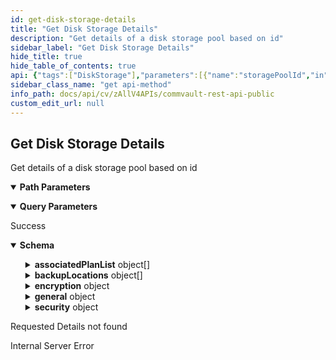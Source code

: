 ```yaml
---
id: get-disk-storage-details
title: "Get Disk Storage Details"
description: "Get details of a disk storage pool based on id"
sidebar_label: "Get Disk Storage Details"
hide_title: true
hide_table_of_contents: true
api: {"tags":["DiskStorage"],"parameters":[{"name":"storagePoolId","in":"path","description":"Id of the disk storage pool whose details have to be fetched","required":true,"schema":{"type":"integer","format":"int32"}},{"schema":{"type":"boolean"},"in":"query","name":"showInheritedAssociation","description":"Show inherited security association"}],"responses":{"200":{"description":"Success","content":{"application/json":{"schema":{"properties":{"associatedPlanList":{"description":"Provides the list of plans associated with the storage pool.","items":{"properties":{"id":{"format":"int32","type":"integer","x-terraform-omitempty":true,"x-terraform-set-key":true},"name":{"nullable":true,"type":"string"}},"type":"object"},"type":"array"},"backupLocations":{"description":"Gives backup location/mount path details for the storage pool.","items":{"properties":{"id":{"format":"int32","type":"integer","x-terraform-omitempty":true},"name":{"type":"string"},"status":{"type":"string"}},"type":"object"},"type":"array"},"encryption":{"description":"Different ways in which data can be encrypted.","properties":{"cipher":{"description":"The different types of encryption keys that can be used for encrypting the data. The values are case sensitive","enum":["BlowFish","AES","DES3","GOST","Serpent","Twofish"],"format":"","type":"string"},"encrypt":{"type":"boolean"},"keyLength":{"description":"Different keylengths are present for different kinds of ciphers. Blowfish,Twofish,AES and Serpent all accept both 128 and 256. DES3 accepts only 192. GOST accepts only 256. ","format":"int32","type":"integer"},"keyProvider":{"properties":{"id":{"format":"int32","type":"integer","x-terraform-omitempty":true,"x-terraform-set-key":true},"name":{"nullable":true,"type":"string"}},"type":"object"}},"type":"object"},"general":{"properties":{"capacity":{"description":"specifies the capacity of the storage pool","format":"int32","type":"integer"},"dedupeSavingsPercent":{"description":"specifies the savings that occurred due to deduplication. Only available for dedupe storage pools.","format":"int32","type":"integer"},"freeSpace":{"description":"specifies the available space on the storage pool","format":"int32","type":"integer"},"sizeOnDisk":{"description":"Size on disk refers to the actual amount of space being taken by the storage pool on the disk.","format":"int32","type":"integer"}},"type":"object"},"id":{"description":"Id of the Disk Storage Pool","format":"int32","type":"integer"},"name":{"description":"Name of the Disk Storage Pool","type":"string"},"security":{"description":"A list of users or user groups each having a specific set of roles that determine the kind of operations they can perform on the entity.","properties":{"externalUserGroup":{"description":"External User Group Entity","properties":{"id":{"description":"User Group Id","format":"int32","type":"integer"},"name":{"description":"External Group Name","type":"string"},"providerId":{"description":"Provider id","format":"int32","type":"integer"},"providerName":{"description":"Provider Name","type":"string"}},"type":"object"},"isCreatorAssociation":{"type":"boolean"},"permissionList":{"items":{"description":"List of permissions associated with the entity. Either categoryId and categoryName or permissionId and permissionName will be returned. If categoryId or categoryName is returned, all the corresponding permissions in the category are associated with the entity.","properties":{"categoryId":{"format":"int32","type":"integer"},"categoryName":{"type":"string"},"exclude":{"description":"Flag to specify if this is included permission or excluded permission.","type":"boolean"},"permissionId":{"format":"int32","type":"integer"},"permissionName":{"type":"string"},"type":{"description":"Returns the type of association.","enum":["ALL_CATEGORIES","CATEGORY_ENTITY","PERMISSION_ENTITY"],"type":"string"}},"type":"object"},"type":"array"},"role":{"properties":{"id":{"format":"int32","type":"integer","x-terraform-omitempty":true,"x-terraform-set-key":true},"name":{"nullable":true,"type":"string"}},"type":"object"},"user":{"properties":{"id":{"format":"int32","type":"integer","x-terraform-omitempty":true,"x-terraform-set-key":true},"name":{"nullable":true,"type":"string"}},"type":"object"},"userGroup":{"properties":{"id":{"format":"int32","type":"integer","x-terraform-omitempty":true,"x-terraform-set-key":true},"name":{"nullable":true,"type":"string"}},"type":"object"}},"type":"object"}},"type":"object"}}}},"404":{"description":"Requested Details not found"},"500":{"description":"Internal Server Error"}},"operationId":"GetDiskStorageDetails","description":"Get details of a disk storage pool based on id","method":"get","path":"/V4/Storage/Disk/{storagePoolId}","servers":[{"url":"http://{hostname}/webconsole/api","variables":{"hostname":{"default":"localhost","description":"Webconsole"}}}],"securitySchemes":{"token":{"in":"header","name":"Authtoken","type":"apiKey"}},"info":{"version":"1.0.0","contact":{},"description":"## Welcome\n\nWelcome to Commvault's Rest APIs. You can explore our APIs in [Postman](https://getpostman.com) using the predefined requests we created\n\nThe current version of this documentation is **Commvault Platform Release 2022E**.\n\nYou can access LTS documentation here:\n\n[Feature Release 11.20](https://documenter.getpostman.com/view/2046098/UVR7KoPJ)\n\n[Feature Release 11.24](https://documenter.getpostman.com/view/2046098/UVR7KoPL)\n\nFor more V2 and Latest APIs, please visit your API Explorer page.  \n[*More Details*](http://documentation.commvault.com/commvault/v11/article?p=107350_1.htm)\n\n## Setup\n\nTo get started, [create an environment in Postman](https://www.getpostman.com/docs/environments), select that environment, and set your environment variables by entering necessary values in the `0 - Setup/Environment Setup` pre-request script ([documentation on pre-request scripts](http://www.getpostman.com/docs/pre_request_scripts)). Also, Some of our calls might have dependencies. `GET`/`PUT`/`DELETE` may only work after an item is created with a `POST`.\n\nThe same set of APIs can be used for both XML and JSON. If you want to get equivalent JSON for the XML, use our [API](https://api.commvault.com/#fe2fa795-dd7c-4416-857d-75704b52be8c) for conversion.\n\n**Note:** Swagger Documentation for V2/Latest APIs are present in the following URL:  \n`{ServerURL}/sandbox/apiexplorer`\n\n[*More Details*](http://documentation.commvault.com/commvault/v11/article?p=45551.htm)","title":"Commvault Rest API - Public"},"postman":{"name":"Get Disk Storage Details","description":{"content":"Get details of a disk storage pool based on id","type":"text/plain"},"url":{"path":["V4","Storage","Disk",":storagePoolId"],"host":["{{baseUrl}}"],"query":[{"disabled":false,"description":{"content":"Show inherited security association","type":"text/plain"},"key":"showInheritedAssociation","value":""}],"variable":[{"disabled":false,"description":{"content":"(Required) Id of the disk storage pool whose details have to be fetched","type":"text/plain"},"type":"any","value":"","key":"storagePoolId"}]},"header":[{"key":"Accept","value":"application/json"}],"method":"GET"}}
sidebar_class_name: "get api-method"
info_path: docs/api/cv/zAllV4APIs/commvault-rest-api-public
custom_edit_url: null
---
```



## Get Disk Storage Details



Get details of a disk storage pool based on id

<details style={{"marginBottom":"1rem"}} data-collapsed={false} open={true}><summary style={{}}><strong>Path Parameters</strong></summary><div><ul><ParamsItem className={"paramsItem"} param={{"name":"storagePoolId","in":"path","description":"Id of the disk storage pool whose details have to be fetched","required":true,"schema":{"type":"integer","format":"int32"}}}></ParamsItem></ul></div></details><details style={{"marginBottom":"1rem"}} data-collapsed={false} open={true}><summary style={{}}><strong>Query Parameters</strong></summary><div><ul><ParamsItem className={"paramsItem"} param={{"schema":{"type":"boolean"},"in":"query","name":"showInheritedAssociation","description":"Show inherited security association"}}></ParamsItem></ul></div></details><div><ApiTabs><TabItem label={"200"} value={"200"}><div>

Success

</div><div><MimeTabs schemaType={"response"}><TabItem label={"application/json"} value={"application/json"}><SchemaTabs><TabItem label={"Schema"} value={"Schema"}><details style={{}} data-collapsed={false} open={true}><summary style={{"textAlign":"left"}}><strong>Schema</strong></summary><div style={{"textAlign":"left","marginLeft":"1rem"}}></div><ul style={{"marginLeft":"1rem"}}><SchemaItem collapsible={true} className={"schemaItem"}><details style={{}}><summary style={{}}><strong>associatedPlanList</strong><span style={{"opacity":"0.6"}}> object[]</span></summary><div style={{"marginLeft":"1rem"}}><div style={{"marginTop":".5rem","marginBottom":".5rem"}}>

Provides the list of plans associated with the storage pool.

</div><SchemaItem collapsible={false} name={"id"} required={false} deprecated={undefined} schemaDescription={undefined} schemaName={"int32"} qualifierMessage={undefined} defaultValue={undefined}></SchemaItem><SchemaItem collapsible={false} name={"name"} required={false} deprecated={undefined} schemaDescription={undefined} schemaName={"string"} qualifierMessage={undefined} defaultValue={undefined}></SchemaItem></div></details></SchemaItem><SchemaItem collapsible={true} className={"schemaItem"}><details style={{}}><summary style={{}}><strong>backupLocations</strong><span style={{"opacity":"0.6"}}> object[]</span></summary><div style={{"marginLeft":"1rem"}}><div style={{"marginTop":".5rem","marginBottom":".5rem"}}>

Gives backup location/mount path details for the storage pool.

</div><SchemaItem collapsible={false} name={"id"} required={false} deprecated={undefined} schemaDescription={undefined} schemaName={"int32"} qualifierMessage={undefined} defaultValue={undefined}></SchemaItem><SchemaItem collapsible={false} name={"name"} required={false} deprecated={undefined} schemaDescription={undefined} schemaName={"string"} qualifierMessage={undefined} defaultValue={undefined}></SchemaItem><SchemaItem collapsible={false} name={"status"} required={false} deprecated={undefined} schemaDescription={undefined} schemaName={"string"} qualifierMessage={undefined} defaultValue={undefined}></SchemaItem></div></details></SchemaItem><SchemaItem collapsible={true} className={"schemaItem"}><details style={{}}><summary style={{}}><strong>encryption</strong><span style={{"opacity":"0.6"}}> object</span></summary><div style={{"marginLeft":"1rem"}}><div style={{"marginTop":".5rem","marginBottom":".5rem"}}>

Different ways in which data can be encrypted.

</div><SchemaItem collapsible={false} name={"cipher"} required={false} deprecated={undefined} schemaDescription={"The different types of encryption keys that can be used for encrypting the data. The values are case sensitive"} schemaName={"string"} qualifierMessage={"**Possible values:** [`BlowFish`, `AES`, `DES3`, `GOST`, `Serpent`, `Twofish`]"} defaultValue={undefined}></SchemaItem><SchemaItem collapsible={false} name={"encrypt"} required={false} deprecated={undefined} schemaDescription={undefined} schemaName={"boolean"} qualifierMessage={undefined} defaultValue={undefined}></SchemaItem><SchemaItem collapsible={false} name={"keyLength"} required={false} deprecated={undefined} schemaDescription={"Different keylengths are present for different kinds of ciphers. Blowfish,Twofish,AES and Serpent all accept both 128 and 256. DES3 accepts only 192. GOST accepts only 256. "} schemaName={"int32"} qualifierMessage={undefined} defaultValue={undefined}></SchemaItem><SchemaItem collapsible={true} className={"schemaItem"}><details style={{}}><summary style={{}}><strong>keyProvider</strong><span style={{"opacity":"0.6"}}> object</span></summary><div style={{"marginLeft":"1rem"}}><SchemaItem collapsible={false} name={"id"} required={false} deprecated={undefined} schemaDescription={undefined} schemaName={"int32"} qualifierMessage={undefined} defaultValue={undefined}></SchemaItem><SchemaItem collapsible={false} name={"name"} required={false} deprecated={undefined} schemaDescription={undefined} schemaName={"string"} qualifierMessage={undefined} defaultValue={undefined}></SchemaItem></div></details></SchemaItem></div></details></SchemaItem><SchemaItem collapsible={true} className={"schemaItem"}><details style={{}}><summary style={{}}><strong>general</strong><span style={{"opacity":"0.6"}}> object</span></summary><div style={{"marginLeft":"1rem"}}><SchemaItem collapsible={false} name={"capacity"} required={false} deprecated={undefined} schemaDescription={"specifies the capacity of the storage pool"} schemaName={"int32"} qualifierMessage={undefined} defaultValue={undefined}></SchemaItem><SchemaItem collapsible={false} name={"dedupeSavingsPercent"} required={false} deprecated={undefined} schemaDescription={"specifies the savings that occurred due to deduplication. Only available for dedupe storage pools."} schemaName={"int32"} qualifierMessage={undefined} defaultValue={undefined}></SchemaItem><SchemaItem collapsible={false} name={"freeSpace"} required={false} deprecated={undefined} schemaDescription={"specifies the available space on the storage pool"} schemaName={"int32"} qualifierMessage={undefined} defaultValue={undefined}></SchemaItem><SchemaItem collapsible={false} name={"sizeOnDisk"} required={false} deprecated={undefined} schemaDescription={"Size on disk refers to the actual amount of space being taken by the storage pool on the disk."} schemaName={"int32"} qualifierMessage={undefined} defaultValue={undefined}></SchemaItem></div></details></SchemaItem><SchemaItem collapsible={false} name={"id"} required={false} deprecated={undefined} schemaDescription={"Id of the Disk Storage Pool"} schemaName={"int32"} qualifierMessage={undefined} defaultValue={undefined}></SchemaItem><SchemaItem collapsible={false} name={"name"} required={false} deprecated={undefined} schemaDescription={"Name of the Disk Storage Pool"} schemaName={"string"} qualifierMessage={undefined} defaultValue={undefined}></SchemaItem><SchemaItem collapsible={true} className={"schemaItem"}><details style={{}}><summary style={{}}><strong>security</strong><span style={{"opacity":"0.6"}}> object</span></summary><div style={{"marginLeft":"1rem"}}><div style={{"marginTop":".5rem","marginBottom":".5rem"}}>

A list of users or user groups each having a specific set of roles that determine the kind of operations they can perform on the entity.

</div><SchemaItem collapsible={true} className={"schemaItem"}><details style={{}}><summary style={{}}><strong>externalUserGroup</strong><span style={{"opacity":"0.6"}}> object</span></summary><div style={{"marginLeft":"1rem"}}><div style={{"marginTop":".5rem","marginBottom":".5rem"}}>

External User Group Entity

</div><SchemaItem collapsible={false} name={"id"} required={false} deprecated={undefined} schemaDescription={"User Group Id"} schemaName={"int32"} qualifierMessage={undefined} defaultValue={undefined}></SchemaItem><SchemaItem collapsible={false} name={"name"} required={false} deprecated={undefined} schemaDescription={"External Group Name"} schemaName={"string"} qualifierMessage={undefined} defaultValue={undefined}></SchemaItem><SchemaItem collapsible={false} name={"providerId"} required={false} deprecated={undefined} schemaDescription={"Provider id"} schemaName={"int32"} qualifierMessage={undefined} defaultValue={undefined}></SchemaItem><SchemaItem collapsible={false} name={"providerName"} required={false} deprecated={undefined} schemaDescription={"Provider Name"} schemaName={"string"} qualifierMessage={undefined} defaultValue={undefined}></SchemaItem></div></details></SchemaItem><SchemaItem collapsible={false} name={"isCreatorAssociation"} required={false} deprecated={undefined} schemaDescription={undefined} schemaName={"boolean"} qualifierMessage={undefined} defaultValue={undefined}></SchemaItem><SchemaItem collapsible={true} className={"schemaItem"}><details style={{}}><summary style={{}}><strong>permissionList</strong><span style={{"opacity":"0.6"}}> object[]</span></summary><div style={{"marginLeft":"1rem"}}><SchemaItem collapsible={false} name={"categoryId"} required={false} deprecated={undefined} schemaDescription={undefined} schemaName={"int32"} qualifierMessage={undefined} defaultValue={undefined}></SchemaItem><SchemaItem collapsible={false} name={"categoryName"} required={false} deprecated={undefined} schemaDescription={undefined} schemaName={"string"} qualifierMessage={undefined} defaultValue={undefined}></SchemaItem><SchemaItem collapsible={false} name={"exclude"} required={false} deprecated={undefined} schemaDescription={"Flag to specify if this is included permission or excluded permission."} schemaName={"boolean"} qualifierMessage={undefined} defaultValue={undefined}></SchemaItem><SchemaItem collapsible={false} name={"permissionId"} required={false} deprecated={undefined} schemaDescription={undefined} schemaName={"int32"} qualifierMessage={undefined} defaultValue={undefined}></SchemaItem><SchemaItem collapsible={false} name={"permissionName"} required={false} deprecated={undefined} schemaDescription={undefined} schemaName={"string"} qualifierMessage={undefined} defaultValue={undefined}></SchemaItem><SchemaItem collapsible={false} name={"type"} required={false} deprecated={undefined} schemaDescription={"Returns the type of association."} schemaName={"string"} qualifierMessage={"**Possible values:** [`ALL_CATEGORIES`, `CATEGORY_ENTITY`, `PERMISSION_ENTITY`]"} defaultValue={undefined}></SchemaItem></div></details></SchemaItem><SchemaItem collapsible={true} className={"schemaItem"}><details style={{}}><summary style={{}}><strong>role</strong><span style={{"opacity":"0.6"}}> object</span></summary><div style={{"marginLeft":"1rem"}}><SchemaItem collapsible={false} name={"id"} required={false} deprecated={undefined} schemaDescription={undefined} schemaName={"int32"} qualifierMessage={undefined} defaultValue={undefined}></SchemaItem><SchemaItem collapsible={false} name={"name"} required={false} deprecated={undefined} schemaDescription={undefined} schemaName={"string"} qualifierMessage={undefined} defaultValue={undefined}></SchemaItem></div></details></SchemaItem><SchemaItem collapsible={true} className={"schemaItem"}><details style={{}}><summary style={{}}><strong>user</strong><span style={{"opacity":"0.6"}}> object</span></summary><div style={{"marginLeft":"1rem"}}><SchemaItem collapsible={false} name={"id"} required={false} deprecated={undefined} schemaDescription={undefined} schemaName={"int32"} qualifierMessage={undefined} defaultValue={undefined}></SchemaItem><SchemaItem collapsible={false} name={"name"} required={false} deprecated={undefined} schemaDescription={undefined} schemaName={"string"} qualifierMessage={undefined} defaultValue={undefined}></SchemaItem></div></details></SchemaItem><SchemaItem collapsible={true} className={"schemaItem"}><details style={{}}><summary style={{}}><strong>userGroup</strong><span style={{"opacity":"0.6"}}> object</span></summary><div style={{"marginLeft":"1rem"}}><SchemaItem collapsible={false} name={"id"} required={false} deprecated={undefined} schemaDescription={undefined} schemaName={"int32"} qualifierMessage={undefined} defaultValue={undefined}></SchemaItem><SchemaItem collapsible={false} name={"name"} required={false} deprecated={undefined} schemaDescription={undefined} schemaName={"string"} qualifierMessage={undefined} defaultValue={undefined}></SchemaItem></div></details></SchemaItem></div></details></SchemaItem></ul></details></TabItem><TabItem label={"Example (from schema)"} value={"Example (from schema)"}><ResponseSamples responseExample={"{\n  \"associatedPlanList\": [\n    {\n      \"id\": 0,\n      \"name\": \"string\"\n    }\n  ],\n  \"backupLocations\": [\n    {\n      \"id\": 0,\n      \"name\": \"string\",\n      \"status\": \"string\"\n    }\n  ],\n  \"encryption\": {\n    \"cipher\": \"BlowFish\",\n    \"encrypt\": true,\n    \"keyLength\": 0,\n    \"keyProvider\": {\n      \"id\": 0,\n      \"name\": \"string\"\n    }\n  },\n  \"general\": {\n    \"capacity\": 0,\n    \"dedupeSavingsPercent\": 0,\n    \"freeSpace\": 0,\n    \"sizeOnDisk\": 0\n  },\n  \"id\": 0,\n  \"name\": \"string\",\n  \"security\": {\n    \"externalUserGroup\": {\n      \"id\": 0,\n      \"name\": \"string\",\n      \"providerId\": 0,\n      \"providerName\": \"string\"\n    },\n    \"isCreatorAssociation\": true,\n    \"permissionList\": [\n      {\n        \"categoryId\": 0,\n        \"categoryName\": \"string\",\n        \"exclude\": true,\n        \"permissionId\": 0,\n        \"permissionName\": \"string\",\n        \"type\": \"ALL_CATEGORIES\"\n      }\n    ],\n    \"role\": {\n      \"id\": 0,\n      \"name\": \"string\"\n    },\n    \"user\": {\n      \"id\": 0,\n      \"name\": \"string\"\n    },\n    \"userGroup\": {\n      \"id\": 0,\n      \"name\": \"string\"\n    }\n  }\n}"} language={"json"}></ResponseSamples></TabItem></SchemaTabs></TabItem></MimeTabs></div></TabItem><TabItem label={"404"} value={"404"}><div>

Requested Details not found

</div><div></div></TabItem><TabItem label={"500"} value={"500"}><div>

Internal Server Error

</div><div></div></TabItem></ApiTabs></div>
      